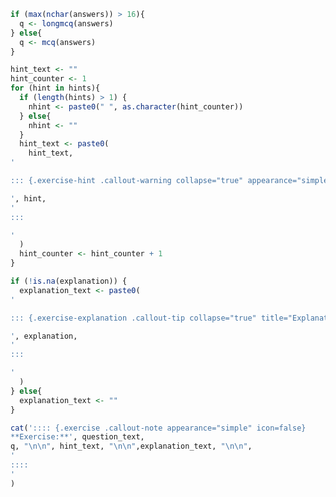 

```r
if (max(nchar(answers)) > 16){
  q <- longmcq(answers)
} else{
  q <- mcq(answers)
}

hint_text <- ""
hint_counter <- 1
for (hint in hints){
  if (length(hints) > 1) {
    nhint <- paste0(" ", as.character(hint_counter))
  } else{
    nhint <- ""
  }
  hint_text <- paste0(
    hint_text,
'

::: {.exercise-hint .callout-warning collapse="true" appearance="simple" icon=false title="Hint', nhint,'"}

', hint,
'
:::

'
  )
  hint_counter <- hint_counter + 1
}

if (!is.na(explanation)) {
  explanation_text <- paste0(
'

::: {.exercise-explanation .callout-tip collapse="true" title="Explanation"}

', explanation,
'
:::

'
  )
} else{
  explanation_text <- ""
}

cat(':::: {.exercise .callout-note appearance="simple" icon=false}
**Exercise:**', question_text,
q, "\n\n", hint_text, "\n\n",explanation_text, "\n\n",
'
::::
'
)
```

